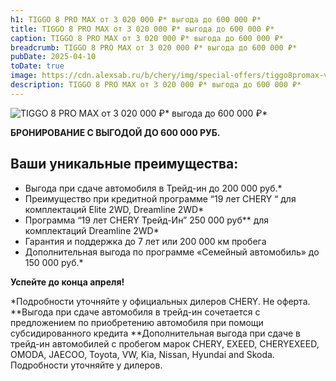 ```yaml
---
h1: TIGGO 8 PRO MAX от 3 020 000 ₽* выгода до 600 000 ₽*
title: TIGGO 8 PRO MAX от 3 020 000 ₽* выгода до 600 000 ₽*
caption: TIGGO 8 PRO MAX от 3 020 000 ₽* выгода до 600 000 ₽*
breadcrumb: TIGGO 8 PRO MAX от 3 020 000 ₽* выгода до 600 000 ₽*
pubDate: 2025-04-10
toDate: true
image: https://cdn.alexsab.ru/b/chery/img/special-offers/tiggo8promax-vygoda/thumb.webp
description: TIGGO 8 PRO MAX от 3 020 000 ₽* выгода до 600 000 ₽*
---
```


<picture>
	<source media="(min-width: 768px)" srcset="https://cdn.alexsab.ru/b/chery/img/special-offers/tiggo8promax-vygoda/1.webp" />
	<img src="https://cdn.alexsab.ru/b/chery/img/special-offers/tiggo8promax-vygoda/thumb.webp" class="mb-10 lg:mb-20 w-full lazy" alt="TIGGO 8 PRO MAX от 3 020 000 ₽* выгода до 600 000 ₽*" />
</picture>

<p><strong>БРОНИРОВАНИЕ С ВЫГОДОЙ ДО 600 000 РУБ.</strong></p>

## Ваши уникальные преимущества:
* Выгода при сдаче автомобиля в Трейд-ин до 200 000 руб.*
* Преимущество при кредитной программе “19 лет CHERY “ для комплектаций Elite 2WD, Dreamline 2WD*
* Программа “19 лет CHERY Трейд-Ин” 250 000 руб** для комплектаций Dreamline 2WD*
* Гарантия и поддержка до 7 лет или 200 000 км пробега
* Дополнительная выгода по программе «Семейный автомобиль» до 150 000 руб.*

<p><strong>Успейте до конца апреля!</strong></p>

*Подробности уточняйте у официальных дилеров CHERY. Не оферта.
**Выгода при сдаче автомобиля в трейд-ин сочетается с предложением по приобретению автомобиля при помощи субсидированного кредита
**Дополнительная выгода при сдаче в трейд-ин автомобилей с пробегом марок CHERY, EXEED, CHERYEXEED, OMODA, JAECOO, Toyota, VW, Kia, Nissan, Hyundai and Skoda. Подробности уточняйте у дилеров.

<FeedbackForm title="Получить предложение" />